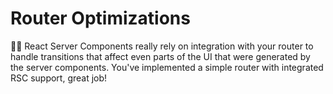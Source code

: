 # Router Optimizations

👨‍💼 React Server Components really rely on integration with your router to handle
transitions that affect even parts of the UI that were generated by the server
components. You've implemented a simple router with integrated RSC support,
great job!
